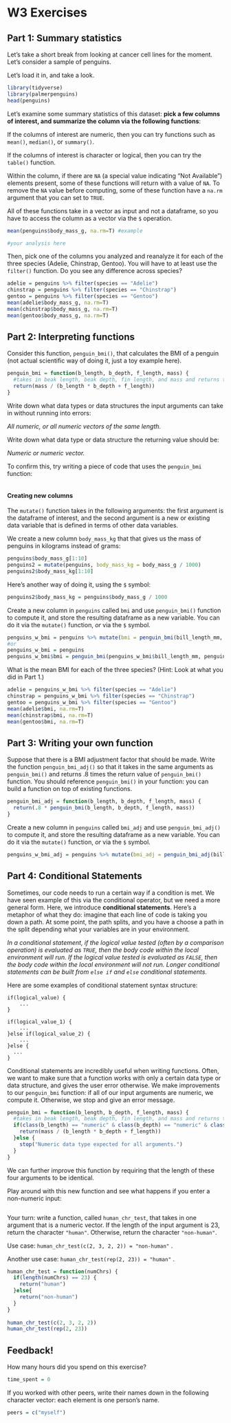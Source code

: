 # W3 Exercises

## Part 1: Summary statistics

Let's take a short break from looking at cancer cell lines for the moment. Let's consider a sample of penguins.

Let's load it in, and take a look.

```r
library(tidyverse)
library(palmerpenguins)
head(penguins)
```

Let's examine some summary statistics of this dataset: **pick a few columns of interest, and summarize the column via the following functions**:

If the columns of interest are numeric, then you can try functions such as `mean()`, `median()`, or `summary()`.

If the columns of interest is character or logical, then you can try the `table()` function.

Within the column, if there are `NA` (a special value indicating "Not Available") elements present, some of these functions will return with a value of `NA`. To remove the `NA` value before computing, some of these function have a `na.rm` argument that you can set to `TRUE`.

All of these functions take in a vector as input and not a dataframe, so you have to access the column as a vector via the `$` operation.

```r
mean(penguins$body_mass_g, na.rm=T) #example

#your analysis here
```

Then, pick one of the columns you analyzed and reanalyze it for each of the three species (Adelie, Chinstrap, Gentoo). You will have to at least use the `filter()` function. Do you see any difference across species?

```r
adelie = penguins %>% filter(species == "Adelie")
chinstrap = penguins %>% filter(species == "Chinstrap")
gentoo = penguins %>% filter(species == "Gentoo")
mean(adelie$body_mass_g, na.rm=T)
mean(chinstrap$body_mass_g, na.rm=T)
mean(gentoo$body_mass_g, na.rm=T)
```

## Part 2: Interpreting functions

Consider this function, `penguin_bmi()`, that calculates the BMI of a penguin (not actual scientific way of doing it, just a toy example here).

```r
penguin_bmi = function(b_length, b_depth, f_length, mass) {
  #takes in beak length, beak depth, fin length, and mass and returns the BMI.
  return(mass / (b_length * b_depth + f_length))
}
```

Write down what data types or data structures the input arguments can take in without running into errors:

*All numeric, or all numeric vectors of the same length.*

Write down what data type or data structure the returning value should be:

*Numeric or numeric vector.*

To confirm this, try writing a piece of code that uses the `penguin_bmi` function:

```r

```

#### Creating new columns

The `mutate()` function takes in the following arguments: the first argument is the dataframe of interest, and the second argument is a new or existing data variable that is defined in terms of other data variables.

We create a new column `body_mass_kg` that that gives us the mass of penguins in kilograms instead of grams:

```r
penguins$body_mass_g[1:10]
penguins2 = mutate(penguins, body_mass_kg = body_mass_g / 1000)
penguins2$body_mass_kg[1:10]
```

Here's another way of doing it, using the `$` symbol:

```r
penguins2$body_mass_kg = penguins$body_mass_g / 1000
```

Create a new column in `penguins` called `bmi` and use `penguin_bmi()` function to compute it, and store the resulting dataframe as a new variable. You can do it via the `mutate()` function, *or* via the `$` symbol.

```r
penguins_w_bmi = penguins %>% mutate(bmi = penguin_bmi(bill_length_mm, bill_depth_mm, flipper_length_mm, body_mass_g))
#or
penguins_w_bmi = penguins
penguins_w_bmi$bmi = penguin_bmi(penguins_w_bmi$bill_length_mm, penguins_w_bmi$bill_depth_mm, penguins_w_bmi$flipper_length_mm, penguins_w_bmi$body_mass_g)
```

What is the mean BMI for each of the three species? (Hint: Look at what you did in Part 1.)

```r
adelie = penguins_w_bmi %>% filter(species == "Adelie")
chinstrap = penguins_w_bmi %>% filter(species == "Chinstrap")
gentoo = penguins_w_bmi %>% filter(species == "Gentoo")
mean(adelie$bmi, na.rm=T)
mean(chinstrap$bmi, na.rm=T)
mean(gentoo$bmi, na.rm=T)
```

## Part 3: Writing your own function

Suppose that there is a BMI adjustment factor that should be made. Write the function `penguin_bmi_adj()` so that it takes in the same arguments as `penguin_bmi()` and returns .8 times the return value of `penguin_bmi()` function. You should reference `penguin_bmi()` in your function: you can build a function on top of existing functions.

```r
penguin_bmi_adj = function(b_length, b_depth, f_length, mass) {
  return(.8 * penguin_bmi(b_length, b_depth, f_length, mass))
}
```

Create a new column in `penguins` called `bmi_adj` and use `penguin_bmi_adj()` to compute it, and store the resulting dataframe as a new variable. You can do it via the `mutate()` function, *or* via the `$` symbol.

```r
penguins_w_bmi_adj = penguins %>% mutate(bmi_adj = penguin_bmi_adj(bill_length_mm, bill_depth_mm, flipper_length_mm, body_mass_g))
```

## Part 4: Conditional Statements

Sometimes, our code needs to run a certain way if a condition is met. We have seen example of this via the conditional operator, but we need a more general form. Here, we introduce **conditional statements**. Here's a metaphor of what they do: imagine that each line of code is taking you down a path. At some point, the path splits, and you have a choose a path in the split depending what your variables are in your environment.

*In a conditional statement, if the logical value tested (often by a comparison operation) is evaluated as `TRUE`, then the body code within the local environment will run. If the logical value tested is evaluated as `FALSE`, then the body code within the local environment will not run. Longer conditional statements can be built from `else if` and `else` conditional statements.*

Here are some examples of conditional statement syntax structure:

```         
if(logical_value) {
    ...
}
```

```         
if(logical_value_1) {
    ...
}else if(logical_value_2) {
    ...
}else {
  ...
}
```

Conditional statements are incredibly useful when writing functions. Often, we want to make sure that a function works with only a certain data type or data structure, and gives the user error otherwise. We make improvements to our `penguin_bmi` function: if all of our input arguments are numeric, we compute it. Otherwise, we stop and give an error message.

```r
penguin_bmi = function(b_length, b_depth, f_length, mass) {
  #takes in beak length, beak depth, fin length, and mass and returns the BMI.
  if(class(b_length) == "numeric" & class(b_depth) == "numeric" & class(f_length) == "numeric" & class(mass) == "numeric") {
    return(mass / (b_length * b_depth + f_length))
  }else {
    stop("Numeric data type expected for all arguments.")
  }
}
```

We can further improve this function by requiring that the length of these four arguments to be identical.

Play around with this new function and see what happens if you enter a non-numeric input:

```r

```

Your turn: write a function, called `human_chr_test`, that takes in one argument that is a numeric vector. If the length of the input argument is 23, return the character `"human"`. Otherwise, return the character `"non-human"`.

Use case: `human_chr_test(c(2, 3, 2, 2)) = "non-human"` .

Another use case: `human_chr_test(rep(2, 23)) = "human"` .

```r
human_chr_test = function(numChrs) {
  if(length(numChrs) == 23) {
  	return("human")
  }else{
  	return("non-human")
  }
}
  
human_chr_test(c(2, 3, 2, 2))
human_chr_test(rep(2, 23))
```

## Feedback!

How many hours did you spend on this exercise?

```r
time_spent = 0 
```

If you worked with other peers, write their names down in the following character vector: each element is one person's name.

```r
peers = c("myself")
```
